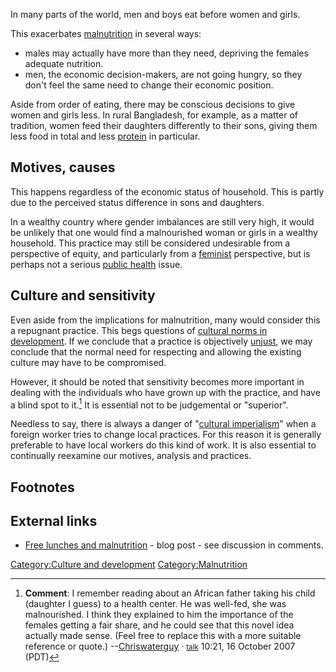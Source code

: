 In many parts of the world, men and boys eat before women and girls.  

This exacerbates [[malnutrition]] in several ways: 

* males may actually have more than they need, depriving the females adequate nutrition. 
* men, the economic decision-makers, are not going hungry, so they don't feel the same need to change their economic position.

Aside from order of eating, there may be conscious decisions to give women and girls less. In rural Bangladesh, for example, as a matter of tradition, women feed their daughters differently to their sons, giving them less food in total and less [[protein]] in particular.

==Motives, causes==
This happens regardless of the economic status of household. This is partly due to the perceived status difference in sons and daughters.

In a wealthy country where gender imbalances are still very high, it would be unlikely that one would find a malnourished woman or girls in a wealthy household. This practice may still be considered undesirable from a perspective of equity, and particularly from a [[feminism|feminist]] perspective, but is perhaps not a serious [[public health]] issue.{{fact}} 

==Culture and sensitivity==
Even aside from the implications for malnutrition, many would consider this a repugnant practice. This begs questions of [[culture and development|cultural norms in development]]. If we conclude that a practice is objectively [[justice|unjust]], we may conclude that the normal need for respecting and allowing the existing culture may have to be compromised. 

However, it should be noted that sensitivity becomes more important in dealing with the individuals who have grown up with the practice, and have a blind spot to it.<ref>'''Comment''': I remember reading about an African father taking his child (daughter I guess) to a health center. He was well-fed, she was malnourished. I think they explained to him the importance of the females getting a fair share, and he could see that this novel idea actually made sense. (Feel free to replace this with a more suitable reference or quote.) --[[User:Chriswaterguy|Chriswaterguy]] &middot; <small>[[User talk:Chriswaterguy|talk]]</small> 10:21, 16 October 2007 (PDT)</ref> It is essential not to be judgemental or "superior".

Needless to say, there is always a danger of "[[cultural imperialism]]" when a foreign worker tries to change local practices. For this reason it is generally preferable to have local workers do this kind of work. It is also essential to continually reexamine our motives, analysis and practices.

==Footnotes==
<references/>

==External links==
* [http://vasco-pyjama.livejournal.com/207204.html Free lunches and malnutrition] - blog post - see discussion in comments.

[[Category:Culture and development]]
[[Category:Malnutrition]]
